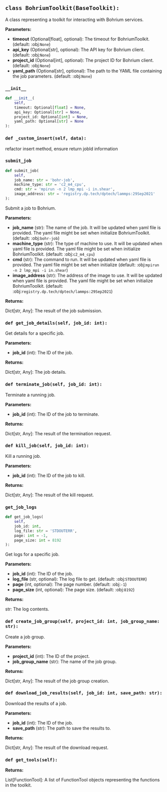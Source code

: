 <a id="camel.toolkits.bohrium_toolkit"></a>

<a id="camel.toolkits.bohrium_toolkit.BohriumToolkit"></a>

## `class BohriumToolkit(BaseToolkit):`

A class representing a toolkit for interacting with Bohrium services.

**Parameters:**

- **timeout** (Optional[float], optional): The timeout for BohriumToolkit. (default: :obj:`None`)
- **api_key** (Optional[str], optional): The API key for Bohrium client. (default: :obj:`None`)
- **project_id** (Optional[int], optional): The project ID for Bohrium client. (default: :obj:`None`)
- **yaml_path** (Optional[str], optional): The path to the YAML file containing the job parameters. (default: :obj:`None`)

<a id="camel.toolkits.bohrium_toolkit.BohriumToolkit.__init__"></a>

### `__init__`

```python
def __init__(
    self,
    timeout: Optional[float] = None,
    api_key: Optional[str] = None,
    project_id: Optional[int] = None,
    yaml_path: Optional[str] = None
):
```

<a id="camel.toolkits.bohrium_toolkit.BohriumToolkit._custom_insert"></a>

### `def _custom_insert(self, data):`

refactor insert method, ensure return jobId information

<a id="camel.toolkits.bohrium_toolkit.BohriumToolkit.submit_job"></a>

### `submit_job`

```python
def submit_job(
    self,
    job_name: str = 'bohr-job',
    machine_type: str = 'c2_m4_cpu',
    cmd: str = 'mpirun -n 2 lmp_mpi -i in.shear',
    image_address: str = 'registry.dp.tech/dptech/lammps:29Sep2021'
):
```

Submit a job to Bohrium.

**Parameters:**

- **job_name** (str): The name of the job. It will be updated when yaml file is provided. The yaml file might be set when initialize BohriumToolkit. (default: :obj:`bohr-job`)
- **machine_type** (str): The type of machine to use. It will be updated when yaml file is provided. The yaml file might be set when initialize BohriumToolkit. (default: :obj:`c2_m4_cpu`)
- **cmd** (str): The command to run. It will be updated when yaml file is provided. The yaml file might be set when initialize (default: :obj:`mpirun -n 2 lmp_mpi -i in.shear`)
- **image_address** (str): The address of the image to use. It will be updated when yaml file is provided. The yaml file might be set when initialize BohriumToolkit. (default: :obj:`registry.dp.tech/dptech/lammps:29Sep2021`)

**Returns:**

  Dict[str, Any]: The result of the job submission.

<a id="camel.toolkits.bohrium_toolkit.BohriumToolkit.get_job_details"></a>

### `def get_job_details(self, job_id: int):`

Get details for a specific job.

**Parameters:**

- **job_id** (int): The ID of the job.

**Returns:**

  Dict[str, Any]: The job details.

<a id="camel.toolkits.bohrium_toolkit.BohriumToolkit.terminate_job"></a>

### `def terminate_job(self, job_id: int):`

Terminate a running job.

**Parameters:**

- **job_id** (int): The ID of the job to terminate.

**Returns:**

  Dict[str, Any]: The result of the termination request.

<a id="camel.toolkits.bohrium_toolkit.BohriumToolkit.kill_job"></a>

### `def kill_job(self, job_id: int):`

Kill a running job.

**Parameters:**

- **job_id** (int): The ID of the job to kill.

**Returns:**

  Dict[str, Any]: The result of the kill request.

<a id="camel.toolkits.bohrium_toolkit.BohriumToolkit.get_job_logs"></a>

### `get_job_logs`

```python
def get_job_logs(
    self,
    job_id: int,
    log_file: str = 'STDOUTERR',
    page: int = -1,
    page_size: int = 8192
):
```

Get logs for a specific job.

**Parameters:**

- **job_id** (int): The ID of the job.
- **log_file** (str, optional): The log file to get. (default: :obj:`STDOUTERR`)
- **page** (int, optional): The page number. (default: :obj:`-1`)
- **page_size** (int, optional): The page size. (default: :obj:`8192`)

**Returns:**

  str: The log contents.

<a id="camel.toolkits.bohrium_toolkit.BohriumToolkit.create_job_group"></a>

### `def create_job_group(self, project_id: int, job_group_name: str):`

Create a job group.

**Parameters:**

- **project_id** (int): The ID of the project.
- **job_group_name** (str): The name of the job group.

**Returns:**

  Dict[str, Any]: The result of the job group creation.

<a id="camel.toolkits.bohrium_toolkit.BohriumToolkit.download_job_results"></a>

### `def download_job_results(self, job_id: int, save_path: str):`

Download the results of a job.

**Parameters:**

- **job_id** (int): The ID of the job.
- **save_path** (str): The path to save the results to.

**Returns:**

  Dict[str, Any]: The result of the download request.

<a id="camel.toolkits.bohrium_toolkit.BohriumToolkit.get_tools"></a>

### `def get_tools(self):`

**Returns:**

  List[FunctionTool]: A list of FunctionTool objects
representing the functions in the toolkit.
